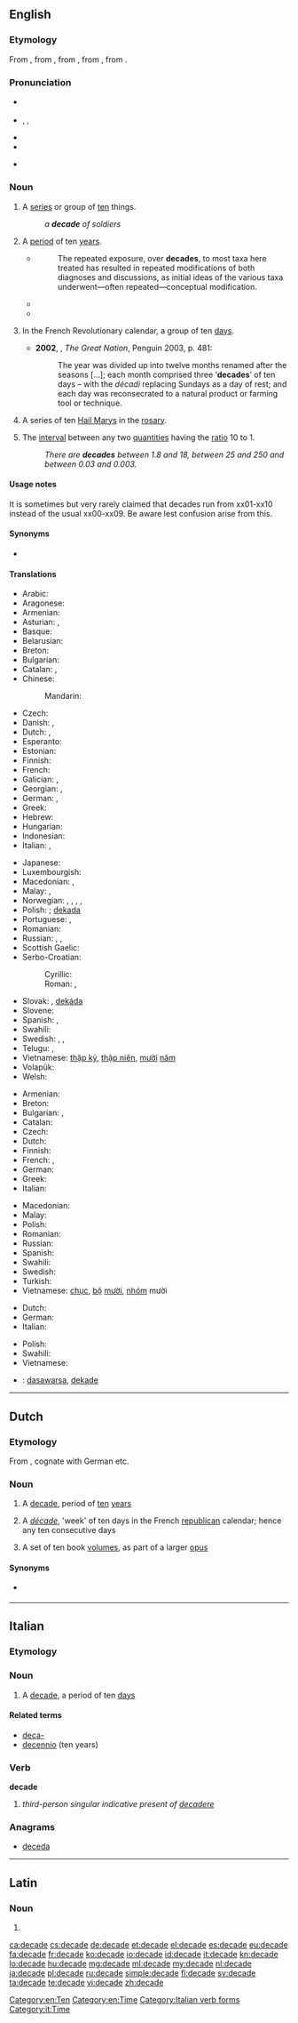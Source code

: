 {{also|décade}}
==English==
{{was wotd|2012|December|12}}

===Etymology===
From {{etyl|enm|en}}, from {{etyl|frm|en}} {{term|decade|lang=frm}}, from {{etyl|LL.|en}} {{term|decas||(set of) ten|lang=la}}, from {{etyl|grc|en}} {{term|δέκας|tr=dékas|lang=grc}}, from {{term|δέκα||ten|tr=déka|lang=grc}}.
===Pronunciation===
* {{a|UK}} {{IPA|/ˈdɛkeɪd/}}
* {{a|US}} {{enPR|dĕk'ād|dəkād'}}, {{IPA|/ˈdɛkeɪd/|/dəˈkeɪd/}}, {{X-SAMPA|/"dEkeId/|/d@"keId/}}
* {{audio|en-us-decade.ogg|Audio (US)}}
* {{rhymes|eɪd}}
* {{homophones|decayed|lang=en}} {{qualifier|for one US pronunciation of ''decade''}}

===Noun===
{{en-noun}}

# A [[series]] or group of [[ten]] things. {{defdate|from 16th c.}}
#: ''a '''decade''' of soldiers''
# A [[period]] of ten [[year]]s. {{defdate|from 17th c.}}
#* {{RQ:Schuster Hepaticae V|viii}}
#*: The repeated exposure, over '''decades''', to most taxa here treated has resulted in repeated modifications of both diagnoses and discussions, as initial ideas of the various taxa underwent—often repeated—conceptual modification.
#* {{quote-magazine
|year=1979
|date=December
|title=Museums
|magazine=Texas Monthly
|volume=7
|issue=12
|page=22
|url=http://books.google.com/books?id=hywEAAAAMBAJ&pg=PA22&dq=%221920s%22+%2B%22roaring+twenties%22
|passage=Thru May: 1920s — The '''Decade''' That Roared. New exhibition portraying historical events and everyday life during the Roaring Twenties.}}
#*{{quote-magazine|date=2013-03
|author=David S. Senchina
|title=Athletics and Herbal Supplements
|volume=101|issue=2|page=134
|magazine=[[w:American Scientist|American Scientist]]
|url=http://www.americanscientist.org/issues/feature/2013/2/athletics-and-herbal-supplements
|passage=Athletes' use of herbal supplements has skyrocketed in the past two '''decades'''.}}
# {{context|French|_|history|lang=en}} In the French Revolutionary calendar, a group of ten [[days]]. {{defdate|from 18th c.}}
#* '''2002''', {{w|Colin Jones (historian)|Colin Jones}}, ''The Great Nation'', Penguin 2003, p. 481:
#*: The year was divided up into twelve months renamed after the seasons [...]; each month comprised three ‘'''decades'''’ of ten days – with the ''décadi'' replacing Sundays as a day of rest; and each day was reconsecrated to a natural product or farming tool or technique.
# A series of ten [[Hail Mary]]s in the [[rosary]]. <!--''(Does a "decade" in this sense include just the 10 Hail Marys, or also the Our Father and Glory Be?)''-->
# {{context|rare|lang=en}} The [[interval]] between any two [[quantities]] having the [[ratio]] 10 to 1.
#: ''There are '''decades''' between 1.8 and 18, between 25 and 250 and between 0.03 and 0.003.''

====Usage notes====
It is sometimes but very rarely claimed that decades run from xx01-xx10 instead of the usual xx00-xx09. Be aware lest confusion arise from this.{{attention|en|poor wording}}

====Synonyms====
* {{sense|ten years}} {{l/en|decennium}}

====Translations====
{{trans-top|a period of ten years}}
* Arabic: {{t-|ar|عشر سنوات|tr=3áshar sanawaat|sc=Arab}}
* Aragonese: {{t+|an|dezenio|m}}
* Armenian: {{t-|hy|տասնամյակ|tr=tasnamyak|sc=Armn}}
* Asturian: {{t-|ast|década|f}}, {{t-|ast|deceniu|m}}
* Basque: {{t-|eu|hamarkada}}
* Belarusian: {{t-|be|дзесяцігоддзе|n|tr=djesjacihóddzje|sc=Cyrl}}
* Breton: {{t+|br|dekved|m}}
* Bulgarian: {{t-|bg|десетилетие|n}}
* Catalan: {{t-|ca|dècada|f}}, {{t-|ca|decenni|m}}
* Chinese:
*: Mandarin: {{t|cmn|十年|tr=shí nián|sc=Hani}}
* Czech: {{t+|cs|desetiletí}}
* Danish: {{t+|da|årti}}, {{t+|da|dekade}}
* Dutch: {{t+|nl|decade}}, {{t+|nl|decennium|n}}
* Esperanto: {{t-|eo|jardeko}}
* Estonian: {{t-|et|aastakümned}}
* Finnish: {{t+|fi|vuosikymmen}}
* French: {{t+|fr|décennie|f}}
* Galician: {{t-|gl|década|f}}, {{t-|gl|decenio|m}}
* Georgian: {{t-|ka|ათი წელი|tr=at'i celi|sc=Geor}}, {{t-|ka|ათწლეული|tr=at'cleuli|sc=Geor}}
* German: {{t+|de|Jahrzehnt|n}}, {{qualifier|archaic}} {{t+|de|Dekade|f}}
* Greek: {{t+|el|δεκαετία|f}}
* Hebrew: {{t+|he|עשור|m|tr=asór}}
* Hungarian: {{t+|hu|évtized}}
* Indonesian: {{t+|id|dasawarsa}}
* Italian: {{t+|it|decennio|m}}, {{t+|it|decade|f}}
{{trans-mid}}
* Japanese: {{t+|ja|十年|tr=じゅうねん, jūnen|sc=Jpan}}
* Luxembourgish: {{t-|lb|Joerzéngt|n}}
* Macedonian: {{t-|mk|деценија|f|tr=decénija}}, {{t-|mk|декада|f|tr=dekáda}}
* Malay: {{t+|ms|dekad}}, {{t-|ms|dasawarsa}}
* Norwegian: {{t+|no|tiår|n}}, {{t-|no|årti|n}}, {{t+|no|dekade|m}}, {{t+|no|decennium|n}}, {{t+|no|desennium|n}}
* Polish: {{t+|pl|dziesięciolecie|n}} {{qualifier|ten years}}; [[dekada]] {{f}} {{qualifier|also relating to a period of ten days, weeks, months}}
* Portuguese: {{t+|pt|década|f}}, {{t+|pt|decênio|m}}
* Romanian: {{t-|ro|deceniu|n}}
* Russian: {{t+|ru|десятилетие|n|tr=desjatilétije}}, {{t+|ru|десятилетка|f|tr=desjatilétka}}, {{t+|ru|декада|f|tr=dekáda|sc=Cyrl}}
* Scottish Gaelic: {{t-|gd|deichead|m}}
* Serbo-Croatian:
*: Cyrillic: {{t-|sh|десетлеће|n}}
*: Roman: {{t-|sh|desetleće|n}}, {{t-|sh|decenija}}
* Slovak: {{t-|sk|desaťročie|n}}, [[dekáda]] {{f}} {{qualifier|also relating to a period of ten days}}
* Slovene: {{t+|sl|desetletje|n}}
* Spanish: {{t+|es|década|f}}, {{t+|es|decenio|m}}
* Swahili: {{t+|sw|muungo}}
* Swedish: {{t+|sv|dekad|c}}, {{t+|sv|årtionde|n}}, {{t+|sv|decennium|n}}
* Telugu: {{t+|te|దశాబ్దము|tr=daSAbdamu}}, {{t-|te|దశాబ్ది|tr=daSAbdi}}
* Vietnamese: [[thập kỷ]], [[thập niên]], [[mười]] [[năm]]
* Volapük: {{t+|vo|degyel}}
* Welsh: {{t-|cy|degawd|m}}
{{trans-bottom}}

{{trans-top|a series of ten things}}
* Armenian: {{t-|hy|տասնյակ|tr=tasnyak|sc=Armn}}
* Breton: {{t-|br|degad|m}}
* Bulgarian: {{t+|bg|десятка|f}}, {{t-|bg|декада|f}}
* Catalan: {{t-|ca|dècada|f}}
* Czech: {{t+|cs|desítka}}
* Dutch: {{t+|nl|tiental|n}}
* Finnish: {{t+|fi|dekadi}}
* French: {{t+|fr|dizaine}}, {{t+|fr|décade}}
* German: {{t+|de|Dekade|f}}
* Greek: {{t+|el|δεκάδα|f}}
* Italian: {{t-|it|decina|f}}
{{trans-mid}}
* Macedonian: {{t-|mk|десетка|f|tr=désetka}}
* Malay: {{t-|ms|dasawarsa}}
* Polish: {{t+|pl|dziesiątka|f}}
* Romanian: {{t-|ro|decadă|f}}
* Russian: {{t+|ru|десяток|f|tr=desjátok|sc=Cyrl}}
* Spanish: {{t+|es|década|f}}
* Swahili: {{t+|sw|muungo}}
* Swedish: {{t+|sv|dekad|c}}
* Turkish: {{t+|tr|onlu}}
* Vietnamese: [[chục]], [[bộ]] [[mười]], [[nhóm]] mười
{{trans-bottom}}

{{trans-top|a series of ten Hail Marys in the rosary}}
* Dutch: {{t+|nl|tientje|n}}
* German: {{t+|de|Dekade|f}}
* Italian: {{t-|it|decina|f}}
{{trans-mid}}
* Polish: {{t+|pl|dziesiątka|f}}
* Swahili: {{t+|sw|muungo}}
* Vietnamese: {{t+|vi|chục}}
{{trans-bottom}}

{{checktrans-top}}
* {{ttbc|id}}: [[dasawarsa]], [[dekade]]
{{trans-mid}}
{{trans-bottom}}

[[Category:en:Ten]]
[[Category:en:Time]]

----

==Dutch==

===Etymology===
From {{etyl|fr|nl}} {{term|décade|lang=fr}}, cognate with German {{term|Dekade|lang=de}} etc.

===Noun===
{{nl-noun|f|decades|pl2=decaden|decadetje}}

# A [[#English|decade]], period of [[ten]] [[year]]s
# {{context|history|lang=nl}} A ''[[décade]]'', 'week' of ten days in the French [[republican]] calendar; hence any ten consecutive days
# A set of ten book [[volume]]s, as part of a larger [[opus]]

====Synonyms====
* {{sense|ten years}} {{l/nl|decennium}}

----

==Italian==

===Etymology===
{{confix|deca|ade|lang=it}}

===Noun===
{{it-noun|f|decadi}}

# A [[#English|decade]], a period of ten [[day]]s

====Related terms====
* [[deca-]]
* [[decennio]] (ten years)

===Verb===
'''decade'''

# ''third-person singular indicative present of [[decadere]]''

===Anagrams===
* [[deceda#Italian|deceda]]

[[Category:Italian verb forms]]
[[Category:it:Time]]

----

==Latin==

===Noun===
{{la-noun-form|decāde}}

# {{inflection of|decās||abl|s|lang=la}}

[[ca:decade]]
[[cs:decade]]
[[de:decade]]
[[et:decade]]
[[el:decade]]
[[es:decade]]
[[eu:decade]]
[[fa:decade]]
[[fr:decade]]
[[ko:decade]]
[[io:decade]]
[[id:decade]]
[[it:decade]]
[[kn:decade]]
[[lo:decade]]
[[hu:decade]]
[[mg:decade]]
[[ml:decade]]
[[my:decade]]
[[nl:decade]]
[[ja:decade]]
[[pl:decade]]
[[ru:decade]]
[[simple:decade]]
[[fi:decade]]
[[sv:decade]]
[[ta:decade]]
[[te:decade]]
[[vi:decade]]
[[zh:decade]]
